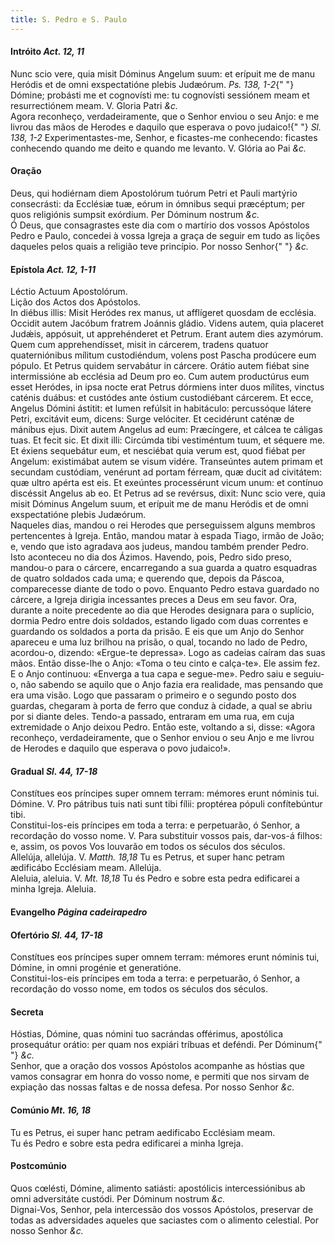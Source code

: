 ```yaml
---
title: S. Pedro e S. Paulo
---
```


<h4 class="text-center">
  Intróito <em>Act. 12, 11</em>
</h4>
<div class="container-fluid">
  <div class="row">
    <div class="col-6 dropcaps text-justify">
      Nunc scio vere, quia misit Dóminus Angelum suum: et erípuit me de manu
      Heródis et de omni exspectatióne plebis Judæórum. <em>Ps. 138, 1-2</em>{" "}
      Dómine; probásti me et cognovísti me: tu cognovísti sessiónem meam et
      resurrectiónem meam. V. Gloria Patri <em>&c.</em>
    </div>
    <div class="col-6 dropcaps text-justify">
      Agora reconheço, verdadeiramente, que o Senhor enviou o seu Anjo: e me
      livrou das mãos de Herodes e daquilo que esperava o povo judaico!{" "}
      <em>Sl. 138, 1-2</em> Experimentastes-me, Senhor, e ficastes-me
      conhecendo: ficastes conhecendo quando me deito e quando me levanto. V.
      Glória ao Pai <em>&c.</em>
    </div>
  </div>
</div>

<h4 class="text-center">Oração</h4>
<div class="container-fluid">
  <div class="row">
    <div class="col-6 dropcaps text-justify">
      Deus, qui hodiérnam diem Apostolórum tuórum Petri et Pauli martýrio
      consecrásti: da Ecclésiæ tuæ, eórum in ómnibus sequi præcéptum; per quos
      religiónis sumpsit exórdium. Per Dóminum nostrum <em>&c.</em>
    </div>
    <div class="col-6 dropcaps text-justify">
      Ó Deus, que consagrastes este dia com o martírio dos vossos Apóstolos
      Pedro e Paulo, concedei à vossa Igreja a graça de seguir em tudo as lições
      daqueles pelos quais a religião teve princípio. Por nosso Senhor{" "}
      <em>&c.</em>
    </div>
  </div>
</div>

<h4 class="text-center">
  Epístola <em>Act. 12, 1-11</em>
</h4>
<div class="container-fluid">
  <div class="row">
    <div class="col-6 text-justify">Léctio Actuum Apostolórum.</div>
    <div class="col-6 text-justify">Lição dos Actos dos Apóstolos.</div>
    <div class="col-6 dropcaps text-justify">
      In diébus illis: Misit Heródes rex manus, ut afflígeret quosdam de
      ecclésia. Occidit autem Jacóbum fratrem Joánnis gládio. Videns autem, quia
      placeret Judǽis, appósuit, ut apprehénderet et Petrum. Erant autem dies
      azymórum. Quem cum apprehendísset, misit in cárcerem, tradens quatuor
      quaterniónibus mílitum custodiéndum, volens post Pascha prodúcere eum
      pópulo. Et Petrus quidem servabátur in cárcere. Orátio autem fiébat sine
      intermissióne ab ecclésia ad Deum pro eo. Cum autem productúrus eum esset
      Heródes, in ipsa nocte erat Petrus dórmiens inter duos mílites, vinctus
      caténis duábus: et custódes ante óstium custodiébant cárcerem. Et ecce,
      Angelus Dómini ástitit: et lumen refúlsit in habitáculo: percussóque
      látere Petri, excitávit eum, dicens: Surge velóciter. Et cecidérunt caténæ
      de mánibus ejus. Dixit autem Angelus ad eum: Præcíngere, et cálcea te
      cáligas tuas. Et fecit sic. Et dixit illi: Circúmda tibi vestiméntum tuum,
      et séquere me. Et éxiens sequebátur eum, et nesciébat quia verum est, quod
      fiébat per Angelum: existimábat autem se visum vidére. Transeúntes autem
      primam et secundam custódiam, venérunt ad portam férream, quæ ducit ad
      civitátem: quæ ultro apérta est eis. Et exeúntes processérunt vicum unum:
      et contínuo discéssit Angelus ab eo. Et Petrus ad se revérsus, dixit: Nunc
      scio vere, quia misit Dóminus Angelum suum, et erípuit me de manu Heródis
      et de omni exspectatióne plebis Judæórum.
    </div>
    <div class="col-6 dropcaps text-justify">
      Naqueles dias, mandou o rei Herodes que perseguissem alguns membros
      pertencentes à Igreja. Então, mandou matar à espada Tiago, irmão de João;
      e, vendo que isto agradava aos judeus, mandou também prender Pedro. Isto
      aconteceu no dia dos Ázimos. Havendo, pois, Pedro sido preso, mandou-o
      para o cárcere, encarregando a sua guarda a quatro esquadras de quatro
      soldados cada uma; e querendo que, depois da Páscoa, comparecesse diante
      de todo o povo. Enquanto Pedro estava guardado no cárcere, a Igreja
      dirigia incessantes preces a Deus em seu favor. Ora, durante a noite
      precedente ao dia que Herodes designara para o suplício, dormia Pedro
      entre dois soldados, estando ligado com duas correntes e guardando os
      soldados a porta da prisão. E eis que um Anjo do Senhor apareceu e uma luz
      brilhou na prisão, o qual, tocando no lado de Pedro, acordou-o, dizendo:
      «Ergue-te depressa». Logo as cadeias caíram das suas mãos. Então disse-lhe
      o Anjo: «Toma o teu cinto e calça-te». Ele assim fez. E o Anjo continuou:
      «Enverga a tua capa e segue-me». Pedro saiu e seguiu-o, não sabendo se
      aquilo que o Anjo fazia era realidade, mas pensando que era uma visão.
      Logo que passaram o primeiro e o segundo posto dos guardas, chegaram à
      porta de ferro que conduz à cidade, a qual se abriu por si diante deles.
      Tendo-a passado, entraram em uma rua, em cuja extremidade o Anjo deixou
      Pedro. Então este, voltando a si, disse: «Agora reconheço,
      verdadeiramente, que o Senhor enviou o seu Anjo e me livrou de Herodes e
      daquilo que esperava o povo judaico!».
    </div>
  </div>
</div>

<h4 class="text-center">
  Gradual <em>Sl. 44, 17-18</em>
</h4>
<div class="container-fluid">
  <div class="row">
    <div class="col-6 dropcaps text-justify">
      Constítues eos príncipes super omnem terram: mémores erunt nóminis tui.
      Dómine. V. Pro pátribus tuis nati sunt tibi fílii: proptérea pópuli
      confítebúntur tibi.
    </div>
    <div class="col-6 dropcaps text-justify">
      Constitui-los-eis príncipes em toda a terra: e perpetuarão, ó Senhor, a
      recordação do vosso nome. V. Para substituir vossos pais, dar-vos-á
      filhos: e, assim, os povos Vos louvarão em todos os séculos dos séculos.
    </div>
    <div class="col-6 text-justify">
      Allelúja, allelúja. V. <em>Matth. 18,18</em> Tu es Petrus, et super hanc
      petram ædificábo Ecclésiam meam. Allelúja.
    </div>
    <div class="col-6 text-justify">
      Aleluia, aleluia. V. <em>Mt. 18,18</em> Tu és Pedro e sobre esta pedra
      edificarei a minha Igreja. Aleluia.
    </div>
  </div>
</div>

<h4 class="text-center">
  Evangelho <em>Página cadeirapedro</em>
</h4>

<h4 class="text-center">
  Ofertório <em>Sl. 44, 17-18</em>
</h4>
<div class="container-fluid">
  <div class="row">
    <div class="col-6 dropcaps text-justify">
      Constítues eos príncipes super omnem terram: mémores erunt nóminis tui,
      Dómine, in omni progénie et generatióne.
    </div>
    <div class="col-6 dropcaps text-justify">
      Constitui-los-eis príncipes em toda a terra: e perpetuarão, ó Senhor, a
      recordação do vosso nome, em todos os séculos dos séculos.
    </div>
  </div>
</div>

<h4 class="text-center">Secreta</h4>
<div class="container-fluid">
  <div class="row">
    <div class="col-6 dropcaps text-justify">
      Hóstias, Dómine, quas nómini tuo sacrándas offérimus, apostólica
      prosequátur orátio: per quam nos expiári tríbuas et deféndi. Per Dóminum{" "}
      <em>&c.</em>
    </div>
    <div class="col-6 dropcaps text-justify">
      Senhor, que a oração dos vossos Apóstolos acompanhe as hóstias que vamos
      consagrar em honra do vosso nome, e permiti que nos sirvam de expiação das
      nossas faltas e de nossa defesa. Por nosso Senhor <em>&c.</em>
    </div>
  </div>
</div>

<h4 class="text-center">
  Comúnio <em>Mt. 16, 18</em>
</h4>
<div class="container-fluid">
  <div class="row">
    <div class="col-6 dropcaps text-justify">
      Tu es Petrus, ei super hanc petram aedificabo Ecclésiam meam.
    </div>
    <div class="col-6 dropcaps text-justify">
      Tu és Pedro e sobre esta pedra edificarei a minha Igreja.
    </div>
  </div>
</div>

<h4 class="text-center">Postcomúnio</h4>
<div class="container-fluid">
  <div class="row">
    <div class="col-6 dropcaps text-justify">
      Quos cœlésti, Dómine, alimento satiásti: apostólicis intercessiónibus ab
      omni adversitáte custódi. Per Dóminum nostrum <em>&c.</em>
    </div>
    <div class="col-6 dropcaps text-justify">
      Dignai-Vos, Senhor, pela intercessão dos vossos Apóstolos, preservar de
      todas as adversidades aqueles que saciastes com o alimento celestial. Por
      nosso Senhor <em>&c.</em>
    </div>
  </div>
</div>
